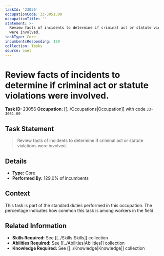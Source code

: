 ```yaml
---
taskId: '23056'
occupationCode: 33-3051.00
occupationTitle: ''
statement: >-
  Review facts of incidents to determine if criminal act or statute violations
  were involved.
taskType: Core
incumbentsResponding: 129
collection: Tasks
source: onet
---
```

# Review facts of incidents to determine if criminal act or statute violations were involved.

**Task ID:** 23056
**Occupation:** [[../Occupations|Occupation]] with code `33-3051.00`

## Task Statement

> Review facts of incidents to determine if criminal act or statute violations were involved.

## Details

- **Type:** Core
- **Performed By:** 129.0% of incumbents

## Context

This task is part of the standard duties performed in this occupation. The percentage indicates how common this task is among workers in the field.

## Related Information

- **Skills Required:** See [[../Skills|Skills]] collection
- **Abilities Required:** See [[../Abilities|Abilities]] collection
- **Knowledge Required:** See [[../Knowledge|Knowledge]] collection
